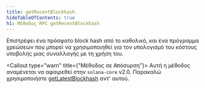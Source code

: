 ```yaml
---
title: getRecentBlockhash
hideTableOfContents: true
h1: Μέθοδος RPC getRecentBlockhash
---
```


Επιστρέφει ένα πρόσφατο block hash από το καθολικό, και ένα πρόγραμμα χρεώσεων
που μπορεί να χρησιμοποιηθεί για τον υπολογισμό του κόστους υποβολής μιας
συναλλαγής με τη χρήση του.

<Callout type="warn" title={"Μέθοδος σε Απόσυρση"}>
  Αυτή η μέθοδος αναμένεται να αφαιρεθεί στην `solana-core` v2.0. Παρακαλώ
  χρησιμοποιήστε [getLatestBlockhash](/docs/rpc/http/getlatestblockhash) αντ'
  αυτού.
</Callout>
